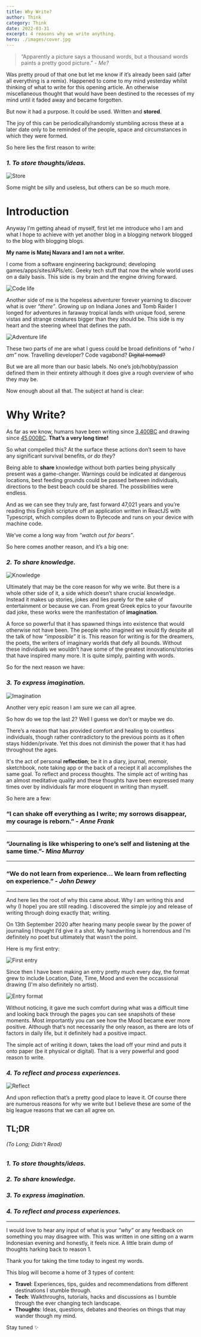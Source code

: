 ```yaml
---
title: Why Write?
author: Think
category: Think
date: 2022-03-31
excerpt: 4 reasons why we write anything.
hero: ./images/cover.jpg
---
```


> “Apparently a picture says a thousand words, but a thousand words paints a pretty good picture.” - _Me?_

Was pretty proud of that one but let me know if it’s already been said (after all everything is a remix). Happened to come to my mind yesterday whilst thinking of what to write for this opening article. An otherwise miscellaneous thought that would have been destined to the recesses of my mind until it faded away and became forgotten.

But now it had a purpose. It could be used. Written and **stored**.

The joy of this can be periodically/randomly stumbling across these at a later date only to be reminded of the people, space and circumstances in which they were formed.

So here lies the first reason to write:

### _**1. To store thoughts/ideas.**_

![Store](https://media.giphy.com/media/1BdrmMkllI1e2gdPaS/giphy.gif)

Some might be silly and useless, but others can be so much more.

# Introduction

Anyway I’m getting ahead of myself, first let me introduce who I am and what I hope to achieve with yet another blog in a blogging network blogged to the blog with blogging blogs.

**My name is Matej Navara and I am not a writer.**

I come from a software engineering background; developing games/apps/sites/APIs/etc. Geeky tech stuff that now the whole world uses on a daily basis. This side is my brain and the engine driving forward.

![Code life](https://media.giphy.com/media/ZVik7pBtu9dNS/giphy.gif)

Another side of me is the hopeless adventurer forever yearning to discover what is over _“there”_. Growing up on Indiana Jones and Tomb Raider I longed for adventures in faraway tropical lands with unique food, serene vistas and strange creatures bigger than they should be. This side is my heart and the steering wheel that defines the path.

![Adventure life](https://media.giphy.com/media/MS0fQBmGGMaRy/giphy.gif)

These two parts of me are what I guess could be broad definitions of _“who I am”_ now. Travelling developer? Code vagabond? ~~Digital nomad?~~

But we are all more than our basic labels. No one’s job/hobby/passion defined them in their entirety although it does give a rough overview of who they may be.

Now enough about all that. The subject at hand is clear:

# Why Write?

As far as we know, humans have been writing since [3,400BC](https://www.historyextra.com/period/ancient-egypt/cuneiform-6-things-you-probably-didnt-know-about-the-worlds-oldest-writing-system/) and drawing since [45,000BC](https://www.newscientist.com/article/2264793-worlds-oldest-painting-of-animals-discovered-in-an-indonesian-cave/). **That’s a very long time!**

So what compelled this? At the surface these actions don’t seem to have any significant survival benefits, _or do they_?

Being able to **share** knowledge without both parties being physically present was a game-changer. Warnings could be indicated at dangerous locations, best feeding grounds could be passed between individuals, directions to the best beach could be shared. The possibilities were endless.

And as we can see they truly are, fast forward 47,021 years and you’re reading this English scripture off an application written in ReactJS with Typescript, which compiles down to Bytecode and runs on your device with machine code.

We’ve come a long way from _“watch out for bears”_.

So here comes another reason, and it’s a big one:

### _**2. To share knowledge.**_

![Knowledge](https://media.giphy.com/media/TI32JwHmWQEi4/giphy.gif)

Ultimately that may be the core reason for why we write. But there is a whole other side of it, a side which doesn’t share crucial knowledge. Instead it makes up stories, jokes and lies purely for the sake of entertainment or because we can. From great Greek epics to your favourite dad joke, these works were the manifestation of **imagination**.

A force so powerful that it has spawned things into existence that would otherwise not have been. The people who imagined we would fly despite all the talk of how _“impossible”_ it is. This reason for writing is for the dreamers, the poets, the writers of imaginary worlds that defy all bounds. Without these individuals we wouldn’t have some of the greatest innovations/stories that have inspired many more. It is quite simply, painting with words.

So for the next reason we have:

### _**3. To express imagination.**_

![Imagination](https://media.giphy.com/media/BQUITFiYVtNte/giphy.gif)

Another very epic reason I am sure we can all agree.

So how do we top the last 2? Well I guess we don’t or maybe we do.

There’s a reason that has provided comfort and healing to countless individuals, though rather contradictory to the previous points as it often stays hidden/private. Yet this does not diminish the power that it has had throughout the ages.

It's the act of personal **reflection**; be it in a diary, journal, memoir, sketchbook, note taking app or the back of a reciept it all accomplishes the same goal. To reflect and process thoughts. The simple act of writing has an almost meditative quality and these thoughts have been expressed many times over by individuals far more eloquent in writing than myself.

So here are a few:

### “I can shake off everything as I write; my sorrows disappear, my courage is reborn.” - _Anne Frank_

---

### “Journaling is like whispering to one’s self and listening at the same time.”- _Mina Murray_

---

### “We do not learn from experience… We learn from reflecting on experience.” - _John Dewey_

---

And here lies the root of why this came about. Why I am writing this and why (I hope) you are still reading. I discovered the simple joy and release of writing through doing exactly that; writing.

On 13th September 2020 after hearing many people swear by the power of journaling I thought I’d give it a shot. My handwriting is horrendous and I’m definitely no poet but ultimately that wasn’t the point.

Here is my first entry:

![First entry](./images/journal-1.jpeg)

Since then I have been making an entry pretty much every day, the format grew to include Location, Date, Time, Mood and even the occassional drawing (I'm also definitely no artist).

![Entry format](./images/journal-2.jpeg)

Without noticing, it gave me such comfort during what was a difficult time and looking back through the pages you can see snapshots of these moments. Most importantly you can see how the Mood became ever more positive. Although that’s not necessarily the only reason, as there are lots of factors in daily life, but it definitely had a positive impact.

The simple act of writing it down, takes the load off your mind and puts it onto paper (be it physical or digital). That is a very powerful and good reason to write.

### _**4. To reflect and process experiences.**_

![Reflect](https://media.giphy.com/media/l2SpXaJA67JaSqSxq/giphy.gif)

And upon reflection that’s a pretty good place to leave it. Of course there are numerous reasons for why we write but I believe these are some of the big league reasons that we can all agree on.

## TL;DR

###### (To Long; Didn't Read)

### _**1. To store thoughts/ideas.**_

### _**2. To share knowledge.**_

### _**3. To express imagination.**_

### _**4. To reflect and process experiences.**_

---

I would love to hear any input of what is your _“why”_ or any feedback on something you may disagree with. This was written in one sitting on a warm Indonesian evening and honestly, it feels nice. A little brain dump of thoughts harking back to reason 1.

Thank you for taking the time today to ingest my words.

This blog will become a home of 3 types of content:

- **Travel**: Experiences, tips, guides and recommendations from different destinations I stumble through.
- **Tech**: Walkthroughs, tutorials, hacks and discussions as I bumble through the ever changing tech landscape.
- **Thoughts**: Ideas, questions, debates and theories on things that may wander though my mind.

Stay tuned ✨
